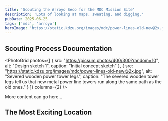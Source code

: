 ```yaml
---
title: 'Scouting the Arroyo Seco for the MDC Mission Site'
description: 'Lots of looking at maps, sweating, and digging.'
pubDate: 2025-06-25
tags: ['mdc', 'arroyo']
heroImage: 'https://static.kdzu.org/images/mdc/power-lines-old-new@2x.jpg'
---
```



## Scouting Process Documentation

<PhotoGrid 
  photos={[
    { 
      src: "https://picsum.photos/400/300?random=10", 
      alt: "Design sketch 1",
      caption: "Initial concept sketch"
    },
    { 
      src: "https://static.kdzu.org/images/mdc/power-lines-old-new@2x.jpg", 
      alt: "Severed wooden power tower legs",
      caption: "The severed wooden tower legs tell us that new metal power line towers run along the same path as the old ones."
    }
  ]}
  columns={2}
/>

More content can go here... 

## The Most Exciting Location

<PhotoWithCaption 
  src="https://picsum.photos/800/600" 
  alt="Completed project" 
  caption="After pacing out our steps from the power lines, this looks like the most likely spot for digging."
/> 